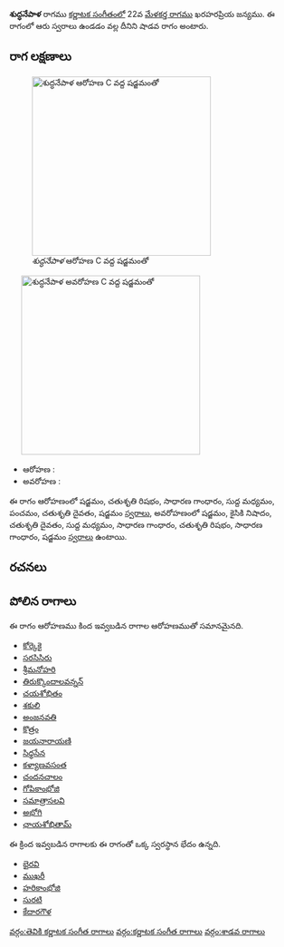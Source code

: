 {{Infobox ragam
	| name          	= శుద్ధనేపాళ
	| synonym	    	= 
	| mela          	= 
	| chakra        	= 
	| janaka        	= 
	| type          	= శాడవ
	| arohanam      	= {{svaraC|S|R2|G2|M1|P|D2|S'}} 
	| avarohanam    	= {{svaraC|S'|N2|D2|M1|G2|R2|G2|S}}
	| jeeva         	=
	| chhaya        	=
	| nyasa         	=
	| vishesha      	= 
	| equivalent  		= 
}}
{{కర్ణాటక సంగీత రాగాలు}}
'''శుద్ధనేపాళ''' రాగము [[కర్ణాటక సంగీతం]]లో 22వ [[మేళకర్త రాగము]] ఖరహరప్రియ జన్యము.  ఈ రాగంలో ఆరు స్వరాలు ఉండడం వల్ల దీనిని షాడవ రాగం అంటారు.


==రాగ లక్షణాలు==
[[Image:shuddhanepala_ar_kb2wiki.png|thumb|right|316px|''శుద్ధనేపాళ'' ఆరోహణ C వద్ద షడ్జమంతో]]
	[[Image:shuddhanepala_av_kb2wiki.png|thumb|right|316px|''శుద్ధనేపాళ'' అవరోహణ C వద్ద షడ్జమంతో]]

* ఆరోహణ : {{svaraC|S|R2|G2|M1|P|D2|S'}} 
* అవరోహణ : {{svaraC|S'|N2|D2|M1|G2|R2|G2|S}}

ఈ రాగం ఆరోహణంలో షడ్జమం, చతుశృతి రిషభం, సాధారణ  గాంధారం, సుద్ద మధ్యమం, పంచమం, చతుశృతి దైవతం, షడ్జమం [[స్వరాలు]], అవరోహణంలో షడ్జమం, కైసికి నిషాదం, చతుశృతి దైవతం, సుద్ద మధ్యమం, సాధారణ  గాంధారం, చతుశృతి రిషభం, సాధారణ  గాంధారం, షడ్జమం [[స్వరాలు]] ఉంటాయి.

==రచనలు==



==పోలిన రాగాలు==
ఈ రాగం ఆరోహణము కింద ఇవ్వబడిన రాగాల ఆరోహణముతో సమానమైనది.
* [[కోర్కెకై]]
* [[సరసిసిరు]]
* [[శ్రీమనోహరి]]
* [[తిరుక్కొందాలవన్నన్]]
* [[చయశోభితం]]
* [[శకులి]]
* [[అంజనవతి]]
* [[కొత్రం]]
* [[జయనారాయణి]]
* [[సిధ్ధసేన]]
* [[కళ్యాణవసంత]]
* [[చందనచాలం]]
* [[గోపికాంభోజి]]
* [[సమాత్రాసలవి]]
* [[అభోగి]]
* [[ఛాయశోభితామ్]]

ఈ క్రింద ఇవ్వబడిన రాగాలకు ఈ రాగంతో ఒక్క స్వరస్థాన భేదం ఉన్నది.
* [[భైరవి]]
* [[ముఖరీ]]
* [[హరికాంభోజి]]
* [[సురటి]]
* [[కేదారగౌళ]]



[[వర్గం:తెవికి కర్ణాటక సంగీత రాగాలు]]
[[వర్గం:కర్ణాటక సంగీత రాగాలు]]
[[వర్గం:శాడవ రాగాలు]]